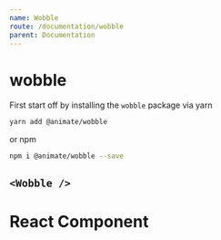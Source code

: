```yaml
---
name: Wobble
route: /documentation/wobble
parent: Documentation
---
```


# wobble

First start off by installing the `wobble` package via yarn

```bash
yarn add @animate/wobble
```

or npm

```bash
npm i @animate/wobble --save
```


## `<Wobble />`

<Playground>
  <Wobble>
    <div
      style={{
        maxWidth: 300,
        boxShadow: "rgba(0, 0, 0, 0.2) 0px 0px 10px",
        backgroundColor: "white",
        textAlign: "center",
        borderRadius: 4,
        padding: 8,
        marginTop: 8,
        width: 300
      }}
    >
      <h1>React Component</h1>
    </div>
  </Wobble>
</Playground>

